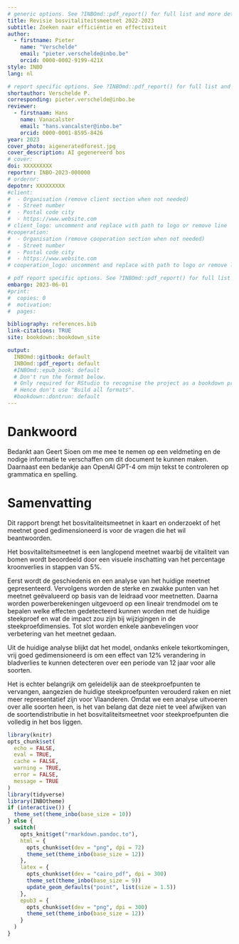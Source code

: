 ```yaml
---
# generic options. See ?INBOmd::pdf_report() for full list and more details.
title: Revisie bosvitaliteitsmeetnet 2022-2023
subtitle: Zoeken naar efficiëntie en effectiviteit 
author: 
  - firstname: Pieter
    name: "Verschelde"
    email: "pieter.verschelde@inbo.be"
    orcid: 0000-0002-9199-421X
style: INBO
lang: nl

# report specific options. See ?INBOmd::pdf_report() for full list and more details.
shortauthor: Verschelde P.
corresponding: pieter.verschelde@inbo.be
reviewer:
  - firstnaam: Hans
    name: Vanacalster
    email: "hans.vancalster@inbo.be"
    orcid: 0000-0001-8595-8426
year: 2023
cover_photo: aigeneratedforest.jpg
cover_description: AI gegenereerd bos
# cover:
doi: XXXXXXXXX
reportnr: INBO-2023-000000
# ordernr:
depotnr: XXXXXXXXX
#client:
#  - Organisation (remove client section when not needed)
#  - Street number
#  - Postal code city
#  - https://www.website.com
# client_logo: uncomment and replace with path to logo or remove line
#cooperation:
#  - Organisation (remove cooperation section when not needed)
#  - Street number
#  - Postal code city
#  - https://www.website.com
# cooperation_logo: uncomment and replace with path to logo or remove line

# pdf report specific options. See ?INBOmd::pdf_report() for full list and more details.
embargo: 2023-06-01
#print:
#  copies: 0
#  motivation:
#  pages:

bibliography: references.bib
link-citations: TRUE
site: bookdown::bookdown_site

output:
  INBOmd::gitbook: default
  INBOmd::pdf_report: default
  #INBOmd::epub_book: default
  # Don't run the format below.
  # Only required for RStudio to recognise the project as a bookdown project.
  # Hence don't use "Build all formats".
  #bookdown::dontrun: default
---
```


# Dankwoord {-}

Bedankt aan Geert Sioen om me mee te nemen op een veldmeting en de nodige informatie te verschaffen om dit document te kunnen maken.
Daarnaast een bedankje aan OpenAI GPT-4 om mijn tekst te controleren op grammatica en spelling.

<!--
# Voorwoord {-}

De tekst voor het optionele voorwoord.
-->

# Samenvatting {-}

Dit rapport brengt het bosvitaliteitsmeetnet in kaart en onderzoekt of het meetnet goed gedimensioneerd is voor de vragen die het wil beantwoorden.

Het bosvitaliteitsmeetnet is een langlopend meetnet waarbij de vitaliteit van bomen wordt beoordeeld door een visuele inschatting van het percentage kroonverlies in stappen van 5%.

Eerst wordt de geschiedenis en een analyse van het huidige meetnet gepresenteerd.
Vervolgens worden de sterke en zwakke punten van het meetnet geëvalueerd op basis van de leidraad voor meetnetten.
Daarna worden powerberekeningen uitgevoerd op een lineair trendmodel om te bepalen welke effecten gedetecteerd kunnen worden met de huidige steekproef en wat de impact zou zijn bij wijzigingen in de steekproefdimensies.
Tot slot worden enkele aanbevelingen voor verbetering van het meetnet gedaan.

Uit de huidige analyse blijkt dat het model, ondanks enkele tekortkomingen, vrij goed gedimensioneerd is om een effect van 12% verandering in bladverlies te kunnen detecteren over een periode van 12 jaar voor alle soorten.

Het is echter belangrijk om geleidelijk aan de steekproefpunten te vervangen, aangezien de huidige steekproefpunten verouderd raken en niet meer representatief zijn voor Vlaanderen.
Omdat we een analyse uitvoeren over alle soorten heen, is het van belang dat deze niet te veel afwijken van de soortendistributie in het bosvitaliteitsmeetnet voor steekproefpunten die volledig in het bos liggen.

<!--
De tekst voor de verplichte samenvatting.
Hou het [Heerlijk Helder](https://overheid.vlaanderen.be/communicatie/heerlijk-helder).


\benglish

# English abstract {-}

Insert a translation of the summary here.
\eenglish

\bfrench

# Résumé français {- #resume-francais}

Ajoutez éventuellement une traduction du résumé ici.

\efrench
-->

<!-- hier komt de inhoudstafel bij pdf -->
\mainmatter

```r
library(knitr)
opts_chunk$set(
  echo = FALSE,
  eval = TRUE,
  cache = FALSE,
  warning = TRUE,
  error = FALSE,
  message = TRUE
)
library(tidyverse)
library(INBOtheme)
if (interactive()) {
  theme_set(theme_inbo(base_size = 10))
} else {
  switch(
    opts_knit$get("rmarkdown.pandoc.to"),
    html = {
      opts_chunk$set(dev = "png", dpi = 72)
      theme_set(theme_inbo(base_size = 12))
    },
    latex = {
      opts_chunk$set(dev = "cairo_pdf", dpi = 300)
      theme_set(theme_inbo(base_size = 9))
      update_geom_defaults("point", list(size = 1.5))
    },
    epub3 = {
      opts_chunk$set(dev = "png", dpi = 300)
      theme_set(theme_inbo(base_size = 12))
    }
  )
}
```
